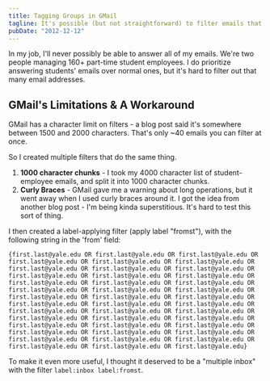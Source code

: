 ```yaml
---
title: Tagging Groups in GMail
tagline: It's possible (but not straightforward) to filter emails that come from a set list of addresses.
pubDate: "2012-12-12"
---
```


In my job, I'll never possibly be able to answer all of my emails. We're two people managing 160+ part-time student employees. I do prioritize answering students' emails over normal ones, but it's hard to filter out that many email addresses.

## GMail's Limitations & A Workaround

GMail has a character limit on filters - a blog post said it's somewhere between 1500 and 2000 characters. That's only ~40 emails you can filter at once.

So I created multiple filters that do the same thing.

1. **1000 character chunks** - I took my 4000 character list of student-employee emails, and split it into <span class="tooltiptitle" title="I use vim!">1000 character chunks.</span>
2. **Curly Braces** - GMail gave me a warning about long operations, but it went away when I used curly braces around it. I got the idea from another blog post - I'm being kinda superstitious. It's hard to test this sort of thing.

I then created a label-applying filter (apply label "fromst"), with the following string in the 'from' field:

`{first.last@yale.edu OR first.last@yale.edu OR first.last@yale.edu OR first.last@yale.edu OR first.last@yale.edu OR first.last@yale.edu OR first.last@yale.edu OR first.last@yale.edu OR first.last@yale.edu OR first.last@yale.edu OR first.last@yale.edu OR first.last@yale.edu OR first.last@yale.edu OR first.last@yale.edu OR first.last@yale.edu OR first.last@yale.edu OR first.last@yale.edu OR first.last@yale.edu OR first.last@yale.edu OR first.last@yale.edu OR first.last@yale.edu OR first.last@yale.edu OR first.last@yale.edu OR first.last@yale.edu OR first.last@yale.edu OR first.last@yale.edu OR first.last@yale.edu OR first.last@yale.edu OR first.last@yale.edu OR first.last@yale.edu OR first.last@yale.edu OR first.last@yale.edu OR first.last@yale.edu OR first.last@yale.edu OR first.last@yale.edu OR first.last@yale.edu OR first.last@yale.edu OR first.last@yale.edu OR first.last@yale.edu OR first.last@yale.edu OR first.last@yale.edu OR first.last@yale.edu}`

To make it even more useful, I thought it deserved to be a "multiple inbox" with the filter `label:inbox label:fromst`.

